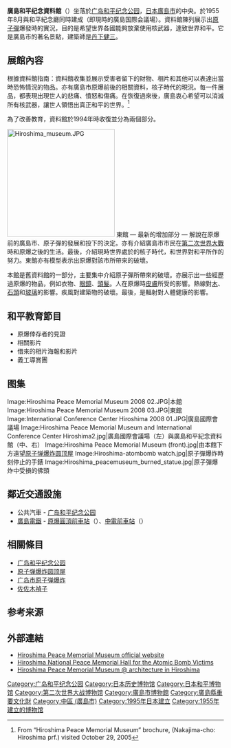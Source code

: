 {{infobox Museum
|name=            廣島和平纪念資料館 
|image=           Heiwa-kinenkan.jpg
|imagesize=       250
|established=     1955年,<br>1991年改造,<br>1994年收復和平紀念廳  
|location=        [[廣島市|廣島市]]中区中島町1-2
|director=        前田耕一郎
|website=         [http://hpmmuseum.jp/www.pcf.city.hiroshima.jp]
|coordinates =    {{coord|34|23|30|N|132|27|07|E|display=inline,title|region:JP_type:landmark_source:dewiki}}
}}
{{Japanese
|j=広島平和記念資料館
|kn=ひろしまへいわきねんしりょうかん
|rm=Hiroshima Heiwa Kinen Shiryokan
}}
'''廣島和平纪念資料館'''（{{lang-ja|'''広島平和記念資料館'''}}）坐落於[[广岛和平纪念公园|广岛和平纪念公园]]，[[日本|日本]][[廣島市|廣島市]]的中央。於1955年8月與和平紀念廳同時建成（即現時的廣島国際会議場）。資料館陳列展示出[[原子彈|原子彈]]爆發時的實況，目的是希望世界各國能夠放棄使用核武器，達致世界和平。它是廣島市的著名景點，建築師是[[丹下健三|丹下健三]]。

==展館內容==
根據資料館指南：資料館收集並展示受害者留下的財物、相片和其他可以表達出當時恐怖情況的物品。亦有廣島市原爆前後的相關資料，核子時代的現況。每一件展品，都表現出現世人的悲痛、憤怒和傷痛。在恢復過來後，廣島衷心希望可以消滅所有核武器，讓世人領悟出真正和平的世界。<ref>From “Hiroshima Peace Memorial Museum” brochure, (Nakajima-cho: Hiroshima prf.) visited October 29, 2005</ref>

為了改善教育，資料館於1994年時收復並分為兩個部分。

[[Image:Hiroshima_museum.JPG|250px]]
東館 — 最新的增加部分 — 解說在原爆前的廣島市、原子彈的發展和投下的決定。亦有介紹廣島市市民在[[第二次世界大戰|第二次世界大戰]]時和原爆之後的生活。最後，介紹現時世界處於的核子時代，和世界對和平所作的努力。東館亦有模型表示出原爆對該市所帶來的破壞。

本館是舊資料館的一部分，主要集中介紹原子彈所帶來的破壞。亦展示出一些經歷過原爆的物品，例如衣物、[[眼鏡|眼鏡]]、[[頭髮|頭髮]]。人在原爆時[[皮膚|皮膚]]所受的影響。熱線對[[木|木]]、[[石頭|石頭]]和[[玻璃|玻璃]]的影響。疾風對建築物的破壞。最後，是輻射對人體健康的影響。

==和平教育節目==
* 原爆倖存者的見證
* 相關影片
* 借來的相片海報和影片
* 義工導賞團

== 图集 ==
<gallery>
Image:Hiroshima Peace Memorial Museum 2008 02.JPG|本館
Image:Hiroshima Peace Memorial Museum 2008 03.JPG|東館
Image:International Conference Center Hiroshima 2008 01.JPG|廣島國際會議場
Image:Hiroshima Peace Memorial Museum and International Conference Center Hiroshima2.jpg|廣島國際會議場（左）與廣島和平紀念資料館（中、右）
Image:Hiroshima Peace Memorial Museum (front).jpg|由本館下方遠望[[原子弹爆炸圆顶屋|原子弹爆炸圆顶屋]]
Image:Hiroshima-atombomb watch.jpg|原子彈爆炸時刻停止的手錶
Image:Hiroshima_peacemuseum_burned_statue.jpg|原子彈爆炸中受損的佛頭
</gallery>

<!----
==知名者到訪列表==
{| class="wikitable"
!日期!!著名訪客
|-
|1959年7月26日||[[切·格瓦拉|切·格瓦拉]]
|-
|1971年8月6日||[[佐藤榮作|佐藤榮作]]
|-
|August 6, 1976||[[三木武夫|三木武夫]]
|-
|February 25, 1981||[[约翰·保罗二世|约翰·保罗二世]]
|-
|April 24, 1981||[[瑪格麗特二世_(丹麥)|瑪格麗特二世]]
|-
|August 6, 1981||[[鈴木善幸|鈴木善幸]]
|-
|December 8, 1981||[[奥洛夫·帕尔梅|奥洛夫·帕尔梅]]
|-
|March 13, 1982||[[桑迪羅·皮蒂尼|桑迪羅·皮蒂尼]]
|-
|August 26, 1982||[[佩雷斯·德奎利亚尔|佩雷斯·德奎利亚尔]]
|-
|December 7, 1983||[[阿布·賽義德·喬杜里|阿布·賽義德·喬杜里]]
|-
|March 16, 1984||[[丸木位裡|丸木位裡]]，[[丸木俊|丸木俊]]
|-
|May 25, 1984||[[吉米·卡特|吉米·卡特]]
|-
|July 8,1984||[[山友|山友]]
|-
|August 5, 1984||[[Floyd_Schmoe|Floyd Schmoe]]，[[Mary_McMillan|Mary McMillan]]
|-
|September 15, 1984||[[Rodrigo_Carazo_Odio|Rodrigo Carazo Odio]]
|-
|November 10, 1984||[[Kalevi_Sorsa|Kalevi Sorsa]]
|-
|November 23, 1984||[[德蕾莎修女|德蕾莎修女]]
|-
|August 5, 1985||[[伦纳德·伯恩斯坦|伦纳德·伯恩斯坦]]
|-
|June 11, 1986||[[Bernard_Lown|Bernard Lown]]，[[Eugueni_Chazov|Eugueni Chazov]]
|-
|September 16, 1986||[[Maung_Maung_Kha|Maung Maung Kha]]
|-
|December 4, 1986||[[Miguel_de_la_Madrid_Hurtado|Miguel de la Madrid Hurtado]]
|-
|February 26, 1987||[[Humayun_Rashid_Chowdhury|Humayun Rashid Chowdhury]]
|-
|September16,1987||[[George_Sokomanu|George Sokomanu]]
|-
|November 12, 1988||[[Adolfo_Pérez_Ezquivel|Adolfo Pérez Ezquivel]]
|-
|August 6, 1989||[[宇野宗佑|宇野宗佑]]
|-
|September 14, 1989||[[胡利奥·玛丽亚·桑吉内蒂|胡利奥·玛丽亚·桑吉内蒂]]
|-
|November 4, 1989||[[安德烈·德米特里耶维奇·萨哈罗夫|安德烈·德米特里耶维奇·萨哈罗夫]]
|-
|March 17, 1990||[[弗洛伦斯·格里菲斯-乔伊娜|弗洛伦斯·格里菲斯-乔伊娜]]
|-
|August 6, 1990||[[海部俊樹|海部俊樹]]
|-
|September 14, 1990||[[哈桑·古莱德·阿普蒂敦|哈桑·古莱德·阿普蒂敦]]
|-
|October 6, 1990||[[奥斯卡·阿里亚斯·桑切斯|奥斯卡·阿里亚斯·桑切斯]]
|-
|November 2, 1990||[[Mairead_Maguire|Mairead Maguire]]
|-
|November 10, 1990||[[拉斐尔·莱昂纳多·卡列哈斯|拉斐尔·莱昂纳多·卡列哈斯]]
|-
|April 23, 1991||[[Junius_Richard_Jayawardene|Junius Richard Jayawardene]]
|-
|April 17, 1992||[[米哈伊尔·戈尔巴乔夫|米哈伊尔·戈尔巴乔夫]]
|-
|August 5, 1992||[[Pengiran_Yusof|Pengiran Yusof]]
|-
|April 5, 1993||[[Martin_Harwit|Martin Harwit]]
|-
|August 6, 1983||[[中曾根康弘|中曾根康弘]]
|-
|November 4, 1993||[[Azlan_Shah|Azlan Shah]]
|-
|November 24, 1993||[[黒沼ユリ子|黒沼ユリ子]]
|-
|April 22, 1994||[[英瓦尔·卡尔松|英瓦尔·卡尔松]]
|-
|May 7, 1994||[[毛利衛|毛利衛]]
|-
|August 6, 1994||[[村山富市|村山富市]]
|-
|October 5, 1994||[[胡安·安东尼奥·萨马兰奇|胡安·安东尼奥·萨马兰奇]]
|-
|February 25, 1995||[[瑪麗·羅賓遜|瑪麗·羅賓遜]]
|-
|March 30, 1995||[[第十四世达赖喇嘛·丹增嘉措|达赖喇嘛]]
|-
|August 8, 1995||[[里夏德·馮·魏茨澤克|里夏德·馮·魏茨澤克]]
|-
|September 16, 1995||[[藤森謙也|藤森謙也]]
|-
|November 1, 1995||[[赫尔穆特·施密特|赫尔穆特·施密特]]
|-
|December 6, 1995||[[瓦茨拉夫·哈维尔|瓦茨拉夫·哈维尔]]
|-
|December 6, 1995||[[科切里尔·拉曼·纳拉亚南|科切里尔·拉曼·纳拉亚南]]
|-
|December 6, 1995||[[大江健三郎|大江健三郎]]
|-
|December 6, 1995||[[埃利·维瑟尔|埃利·维瑟尔]]
|-
|August 6, 1996||[[橋本龍太郎|橋本龍太郎]]
|-
|August 28, 1996||[[Betty_Williams_(Northern_Ireland)|Betty Williams]]
|-
|July 28, 1997||[[弗雷德里克·威廉·戴克拉克|弗雷德里克·威廉·戴克拉克]]
|-
|November 12, 1997||[[希蒙·佩雷斯|希蒙·佩雷斯]]
|-
|December 7, 1997||[[羽田孜|羽田孜]]
|-
|April 18, 1998||[[奧斯卡·路易吉·斯卡爾法羅|奧斯卡·路易吉·斯卡爾法羅]]
|-
|June 12, 1998||[[中村國雄|中村國雄]]
|-
|June 27, 1998||[[Kazimierz_Smolen|Kazimierz Smolen]]
|-
|July 3, 1998||[[Milorad_Dodik|Milorad Dodik]]
|-
|August 6, 1998||[[小渊惠三|小渊惠三]]
|-
|November 6, 1998||[[Girija_Prasad_Koirala|Girija Prasad Koirala]]
|-
|December 9, 1998||[[谢默斯·希尼|谢默斯·希尼]]
|-
|July 31, 1999||[[韋奇立|韋奇立]]
|-
|March 12, 2000||[[Abdallah_Baali|Abdallah Baali]]
|-
|May 12, 2000||[[Arnoldo_Alemán|José Arnoldo Alemán Lacayo]]
|-
|August 3, 2000||[[井上ひさし|井上ひさし]]
|-
|August 6, 2000||[[森喜朗|森喜朗]]
|-
|September 19, 2000||[[卡洛斯·菲利普·西门内斯·贝洛|卡洛斯·菲利普·西门内斯·贝洛]]
|-
|October 1, 2000||[[Simon_Schopman,_CANADA|Simon Schopman, CANADA]]
|-
|February 17, 2001||[[Abudulsalami_A._Abubakar|Abudulsalami A. Abubakar]]
|-
|February 22, 2001||[[Teburoro_Tito|Teburoro Tito]]
|-
|April 15, 2001||[[海伦·克拉克|海伦·克拉克]]
|-
|August 6, 2001||[[小泉純一郎|小泉純一郎]]
|-
|February 8, 2002||[[Aftab_Seth|Aftab Seth]]
|-
|August 3, 2002||[[Barbara_Lee|Barbara Lee]]
|-
|November 21, 2002||[[Grace_Naledi|Grace Naledi]]，[[Mandisa_Pandor|Mandisa Pandor]]
|-
|March 3, 2003||[[Fidel_Castro_Ruz|Fidel Castro Ruz]]
|-
|June 7, 2003||[[菲德爾·卡斯特羅|菲德爾·卡斯特羅]]
|-
|January 29, 2004||[[拉尼尔·维克勒马辛哈|拉尼尔·维克勒马辛哈]]
|-
|May 21, 2004||[[让·平|让·平]]
|-
|August 5, 2004||[[亞歷山大·洛休科夫|亞歷山大·洛休科夫]]
|-
|November 4, 2004||[[贝特朗·德拉诺埃|贝特朗·德拉诺埃]]，[[姆瓦伊·齐贝吉|姆瓦伊·齐贝吉]]
|-
|July 23, 2005||[[維克多·安德烈耶維奇·尤先科|維克多·安德烈耶維奇·尤先科]]
|-
|March 15, 2006||[[宾古·瓦·穆塔里卡|宾古·瓦·穆塔里卡]]
|}
---->

==鄰近交通設施==
*公共汽車 - [[广岛和平纪念公园|广岛和平纪念公园]]
*[[廣島電鐵|廣島電鐵]] - [[原爆圓頂前車站|原爆圓頂前車站]]（{{lang|ja|原爆ドーム前駅}}）、[[中電前車站|中電前車站]]（{{lang|ja|中電前駅}}）

==相關條目==
*[[广岛和平纪念公园|广岛和平纪念公园]]
*[[原子弹爆炸圆顶屋|原子弹爆炸圆顶屋]]
*[[广岛市原子弹爆炸|广岛市原子弹爆炸]]
*[[佐佐木禎子|佐佐木禎子]]

==参考来源==
<references/>

==外部連結==
{{commonscat|Hiroshima Peace Memorial Museum}}
* [http://hpmmuseum.jp/?lang=eng Hiroshima Peace Memorial Museum official website] {{Wayback|url=http://hpmmuseum.jp/?lang=eng |date=20220227065822 }}
* [http://www.hiro-tsuitokinenkan.go.jp/english/ Hiroshima National Peace Memorial Hall for the Atomic Bomb Victims] {{Wayback|url=http://www.hiro-tsuitokinenkan.go.jp/english/ |date=20170324053753 }}
* [http://www.arch-hiroshima.net/arch-hiroshima/arch/delta_center/p-museum_e.html Hiroshima Peace Memorial Museum @ architecture in Hiroshima] {{Wayback|url=http://www.arch-hiroshima.net/arch-hiroshima/arch/delta_center/p-museum_e.html |date=20211215015105 }}

{{广岛和平纪念公园}}
{{Authority control}}
[[Category:广岛和平纪念公园|Category:广岛和平纪念公园]]
[[Category:日本历史博物馆|Category:日本历史博物馆]]
[[Category:日本和平博物馆|Category:日本和平博物馆]]
[[Category:第二次世界大战博物馆|Category:第二次世界大战博物馆]]
[[Category:廣島市博物館|Category:廣島市博物館]]
[[Category:廣島縣重要文化財|Category:廣島縣重要文化財]]
[[Category:中區_(廣島市)|Category:中區 (廣島市)]]
[[Category:1995年日本建立|Category:1995年日本建立]]
[[Category:1955年建立的博物馆|Category:1955年建立的博物馆]]